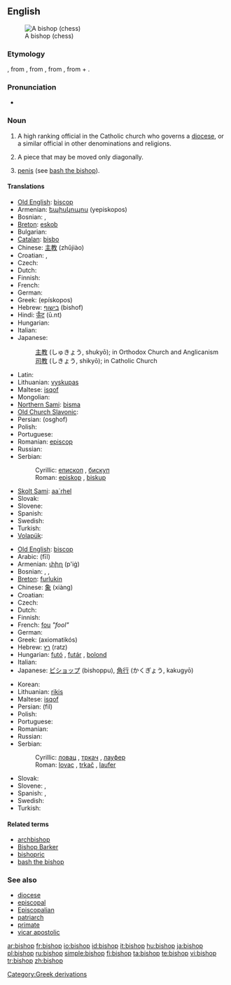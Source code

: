 {{wikipedia|Bishop}}
==English==
[[Image:Chess bishop 0970.jpg|thumb|A bishop (chess)]]

===Etymology===
{{etyl|ang}} {{term|biscop}}, from {{VL.}} {{term|biscopus}}, from {{etyl|la}} {{term|episcopus||overseer, supervisor}}, from {{etyl|grc}} {{term|ἐπίσκοπος||overseer|tr=episkopos|sc=polytonic}}, from {{term|ἐπί||over|tr=epi|sc=polytonic}} + {{term|σκοπέω||I examine|tr=skopeō|sc=polytonic}}.

===Pronunciation===
* {{IPA|/ˈbɪʃəp/}}

===Noun===
{{en-noun}}

# A high ranking official in the Catholic church who governs a [[diocese]], or a similar official in other denominations and religions.
# {{chess}} A piece that may be moved only diagonally.
# {{slang}} [[penis]] (see [[bash the bishop]]).

====Translations====
{{trans-top|church official}}
* [[Old English]]: [[biscop]] {{m}}
* Armenian: [[եպիսկոպոս]] (yepiskopos)
* Bosnian: {{t-|bs|episkop|m}}, {{t-|bs|biskup|m}}
* [[Breton]]: [[eskob]] {{m}}
* Bulgarian: {{t+|bg|епископ|m|sc=Cyrl}}
* [[Catalan]]: [[bisbo]] {{m}}
* Chinese: [[主教]] (zhǔjiào)
* Croatian: {{t-|hr|biskup|m}}, {{t-|hr|episkop|m}}
* Czech: {{t-|cs|biskup|m}}
* Dutch: {{t+|nl|bisschop|m}}
* Finnish: {{t+|fi|piispa}}
* French: {{t+|fr|évêque|m}}
* German: {{t+|de|Bischof|m}}
* Greek: {{t+|el|επίσκοπος|m|sc=Grek}} (epískopos)
* Hebrew: [[בישוף]] (bishof) {{m}}
* Hindi: [[ऊँट]] (ū.nt)
* Hungarian: {{t+|hu|püspök}}
* Italian: {{t+|it|vescovo|m}}
* Japanese:
*: [[主教]] (しゅきょう, shukyō); in Orthodox Church and Anglicanism
*: [[司教]] (しきょう, shikyō); in Catholic Church
{{trans-mid}}
* Latin: {{t-|la|episcopus|m}}
* Lithuanian: [[vyskupas]] {{m}}
* Maltese: [[isqof]]
* Mongolian: {{t|mn|хүрээний тэргүүн|sc=Cyrl|xs=Mongolian}}
* [[Northern Sami]]: [[bisma]]
* [[Old Church Slavonic]]: {{tø|cu|бискѹпъ|m|tr=biskupŭ|sc=Cyrl|xs=Old Church Slavonic}}
* Persian: {{fa-Arab|[[اسقف]]}} (osghof)
* Polish: {{t+|pl|biskup|m}}
* Portuguese: {{t+|pt|bispo|m}}
* Romanian: [[episcop]] {{m}}
* Russian: {{t+|ru|епископ|m|tr=jepískop|sc=Cyrl}}
* Serbian:
*: Cyrillic: [[епископ]] {{m}}, [[бискуп]] {{m}}
*: Roman: [[episkop]] {{m}}, [[biskup]] {{m}}
* [[Skolt Sami]]: [[aa´rhel]]
* Slovak: {{t-|sk|biskup|m}}
* Slovene: {{t+|sl|škof|m}}
* Spanish: {{t-|es|obispo|m}}
* Swedish: {{t-|sv|biskop|c}}
* Turkish: {{t+|tr|piskopos}}
* [[Volapük]]: {{t+|vo|bijop}}
{{trans-bottom}}

{{trans-top|chess piece}}
* [[Old English]]: [[biscop]] {{m}}
* Arabic: {{Arab|[[فيل]]}} (fīl) {{m}}
* Armenian: [[փիղ]] (p'iġ)
* Bosnian: {{t-|bs|lovac|m}}, {{t-|bs|trkač|m}}, {{t-|bs|laufer|m}}
* [[Breton]]: [[furlukin]] {{m}}
* Chinese: [[象]] (xiàng)
* Croatian: {{t-|hr|lovac|m}}
* Czech: {{t-|cs|střelec|m}}
* Dutch: {{t+|nl|loper|m}}
* Finnish: {{t+|fi|lähetti}}
* French: [[fou]] ''"fool"''
* German: {{t+|de|Läufer|m}}
* Greek: {{t+|el|αξιωματικός|m|sc=Grek}} (axiomatikós)
* Hebrew: [[רץ]] (ratz) {{f}}
* Hungarian: [[futó]] , [[futár]] , [[bolond]]
* Italian: {{t+|it|alfiere|m}}
* Japanese: [[ビショップ]] (bishoppu), [[角行]] (かくぎょう, kakugyō)
{{trans-mid}}
* Korean: {{ko-inline|비숍|bisyop}}
* Lithuanian: [[rikis]] {{m}}
* Maltese: [[isqof]]
* Persian: {{fa-Arab|[[فیل]]}} (fil)
* Polish: {{t-|pl|goniec|m}}
* Portuguese: {{t+|pt|bispo|m}}
* Romanian: {{t+|ro|nebun|m}}
* Russian: {{t+|ru|слон|m|tr=slon|sc=Cyrl}}
* Serbian:
*: Cyrillic: [[ловац]] {{m}}, [[тркач]] {{m}}, [[лауфер]] {{m}}
*: Roman: [[lovac]] {{m}}, [[trkač]] {{m}}, [[laufer]] {{m}}
* Slovak: {{t-|sk|strelec|m}}
* Slovene: {{t-|sl|tekač|m}}, {{t+|sl|lovec|m}}
* Spanish: {{t+|es|alfil|m}}, {{t-|es|arfil|m}}
* Swedish: {{t+|sv|löpare|c}}
* Turkish: {{t+|tr|fil}}
{{trans-bottom}}

====Related terms====
* [[archbishop]]
* [[Bishop Barker]]
* [[bishopric]]
* [[bash the bishop]]

===See also===
* [[diocese]]
* [[episcopal]]
* [[Episcopalian]]
* [[patriarch]]
* [[primate]]
* [[vicar apostolic]]

[[Category:Greek derivations]]

[[ar:bishop]]
[[fr:bishop]]
[[io:bishop]]
[[id:bishop]]
[[it:bishop]]
[[hu:bishop]]
[[ja:bishop]]
[[pl:bishop]]
[[ru:bishop]]
[[simple:bishop]]
[[fi:bishop]]
[[ta:bishop]]
[[te:bishop]]
[[vi:bishop]]
[[tr:bishop]]
[[zh:bishop]]